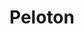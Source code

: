 ---
title: Peloton
slug: peloton
site: Peloton
show: ./images/show.png
siteUrl: https://www.onepeloton.com/
description: Peloton App offers free trial of 90 days. Classes that keep you connected.
tags: [health]
rating: 12
---